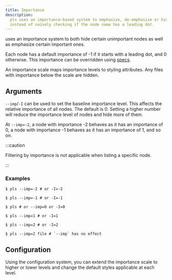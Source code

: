 ```yaml
---
title: Importance
description:
  pls uses an importance-based system to emphasize, de-emphasize or hide nodes
  instead of naïvely checking if the node name has a leading dot.
---
```



<Pls /> uses an importance system to both hide certain unimportant nodes as well
as emphasize certain important ones.

Each node has a default importance of -1 if it starts with a leading dot, and 0
otherwise. This importance can be overridden using [specs](/pls/guides/specs/).

An importance scale maps importance levels to styling attributes. Any files with
importance below the scale are hidden.

## Arguments

`--imp`/`-I` can be used to set the baseline importance level. This affects the
relative importance of all nodes. The default is 0. Setting a higher number will
reduce the importance level of nodes and hide more of them.

At `--imp=-2`, a node with importance -2 behaves as it has an importance of 0, a
node with importance -1 behaves as it has an importance of 1, and so on.

:::caution

Filtering by importance is not applicable when listing a specific node.

:::

### Examples

```console
$ pls --imp=-2 # or -I=-2
```

<ImportanceM2 />

```console
$ pls --imp=-1 # or -I=-1
```

<ImportanceM1 />

```console
$ pls # or --imp=0 or -I=0
```

<Importance0 />

```console
$ pls --imp=1 # or -I=1
```

<Importance1 />

```console
$ pls --imp=2 # or -I=2
```

<Importance2 />

```console
$ pls --imp=2 file # `--imp` has no effect
```

<ImportanceDis />

## Configuration

Using the configuration system, you can extend the importance scale to higher or
lower levels and change the default styles applicable at each level.

<ImportanceConf />

<ImportanceConfd />

